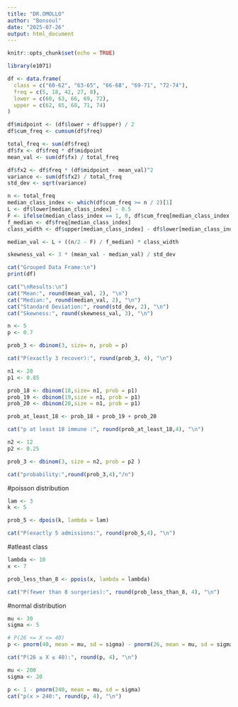 ```yaml
---
title: "DR.OMOLLO"
author: "Bonsoul"
date: "2025-07-26"
output: html_document
---
```


```r
knitr::opts_chunk$set(echo = TRUE)
```


```r
library(e1071)
```

```r
df <- data.frame(
  class = c("60-62", "63-65", "66-68", "69-71", "72-74"),
  freq = c(5, 18, 42, 27, 8),
  lower = c(60, 63, 66, 69, 72),
  upper = c(62, 65, 68, 71, 74)
)
```

```r
df$midpoint <- (df$lower + df$upper) / 2
df$cum_freq <- cumsum(df$freq)
```

```r
total_freq <- sum(df$freq)
df$fx <- df$freq * df$midpoint
mean_val <- sum(df$fx) / total_freq

```

```r
df$fx2 <- df$freq * (df$midpoint - mean_val)^2
variance <- sum(df$fx2) / total_freq
std_dev <- sqrt(variance)
```


```r
n <- total_freq
median_class_index <- which(df$cum_freq >= n / 2)[1]
L <- df$lower[median_class_index] - 0.5
F <- ifelse(median_class_index == 1, 0, df$cum_freq[median_class_index - 1])
f_median <- df$freq[median_class_index]
class_width <- df$upper[median_class_index] - df$lower[median_class_index] + 1

median_val <- L + ((n/2 - F) / f_median) * class_width
```

```r
skewness_val <- 3 * (mean_val - median_val) / std_dev
```

```r
cat("Grouped Data Frame:\n")
print(df)

cat("\nResults:\n")
cat("Mean:", round(mean_val, 2), "\n")
cat("Median:", round(median_val, 2), "\n")
cat("Standard Deviation:", round(std_dev, 2), "\n")
cat("Skewness:", round(skewness_val, 3), "\n")
```

```r
n <- 5
p <- 0.7
```

```r
prob_3 <- dbinom(3, size= n, prob = p)
```

```r
cat("P(exactly 3 recover):", round(prob_3, 4), "\n")
```
```r
n1 <- 20
p1 <- 0.85
```

```r
prob_18 <- dbinom(18,size= n1, prob = p1)
prob_19 <- dbinom(19,size = n1, prob = p1)
prob_20 <- dbinom(20,size = n1, prob = p1)
```

```r
prob_at_least_18 <- prob_18 + prob_19 + prob_20
```

```r
cat("p at least 18 immune :", round(prob_at_least_18,4), "\n")
```


```r
n2 <- 12
p2 <- 0.25
```

```r
prob_3 <- dbinom(3, size = n2, prob = p2 )
```

```r
cat("probability:",round(prob_3,4),"/n")
```

#poisson distribution

```r
lam <- 3
k <- 5
```

```r
prob_5 <- dpois(k, lambda = lam)
```

```r
cat("P(exactly 5 admissions:", round(prob_5,4), "\n")
```

#atleast class

```r
lambda <- 10
x <- 7
```

```r
prob_less_than_8 <- ppois(x, lambda = lambda)
```

```r
cat("P(fewer than 8 surgeries):", round(prob_less_than_8, 4), "\n")
```

#normal distribution

```r
mu <- 30
sigma <- 5

# P(26 <= X <= 40)
p <- pnorm(40, mean = mu, sd = sigma) - pnorm(26, mean = mu, sd = sigma)

cat("P(26 ≤ X ≤ 40):", round(p, 4), "\n")

```


```r
mu <- 200
sigma <- 20
```

```r
p <- 1 - pnorm(240, mean = mu, sd = sigma)
cat("p(x > 240:", round(p, 4), "\n")
```